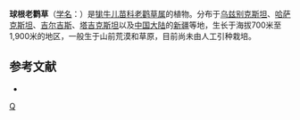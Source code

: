 {{Speciesbox 
| taxon = Geranium transversale
| authority = (Kar. et Kir.) Vved.
}}
'''球根老鹳草'''（[[学名|学名]]：{{lang|la|''Geranium transversale''}}）是[[牻牛儿苗科|牻牛儿苗科]][[老鹳草属|老鹳草属]]的植物。分布于[[乌兹别克斯坦|乌兹别克斯坦]]、[[哈萨克斯坦|哈萨克斯坦]]、[[吉尔吉斯斯坦|吉尔吉斯]]、[[塔吉克斯坦|塔吉克斯坦]]以及[[中国大陆|中国大陆]]的[[新疆|新疆]]等地，生长于海拔700米至1,900米的地区，一般生于山前荒漠和草原，目前尚未由人工引种栽培。

== 参考文献 ==
<div class="references-small">
* {{cite web| url =http://www.bioinfo.cn/db05/KmzwSpecies.php?action=view&id=9732| title =球根老鹳草| work =《中国高等植物数据库全库》| publisher =中国科学院微生物研究所| author =昆明植物研究所| accessdate =2009-02-24| deadurl =yes| archiveurl =https://web.archive.org/web/20160305070938/http://www.bioinfo.cn/db05/KmzwSpecies.php?action=view&id=9732| archivedate =2016-03-05}}
</div>
{{Taxonbar|from=Q15227531}}

[[Category:老鹳草属|Q]]